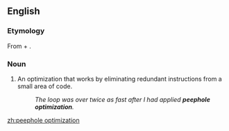==English==
{{wikipedia}}

===Etymology===
From {{term|peephole}} + {{term|optimization}}.

===Noun===
{{en-noun|sg=[[peephole]] [[optimization]]|-}}

# {{programming}} An optimization that works by eliminating redundant instructions from a small area of code.
#: ''The loop was over twice as fast after I had applied '''peephole optimization'''.''

[[zh:peephole optimization]]